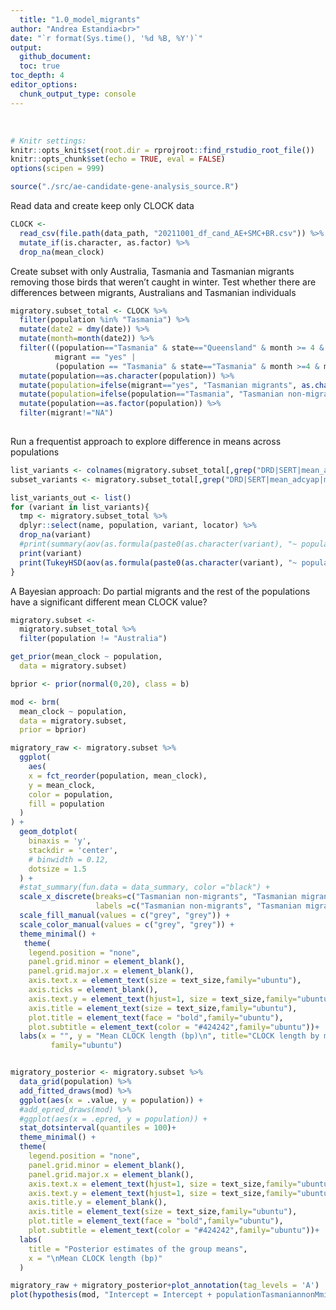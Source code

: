 ```yaml
---
  title: "1.0_model_migrants"
author: "Andrea Estandia<br>"
date: "`r format(Sys.time(), '%d %B, %Y')`"
output:
  github_document:
  toc: true
toc_depth: 4
editor_options:
  chunk_output_type: console
---
```

  <br>
  
```r
# Knitr settings: 
knitr::opts_knit$set(root.dir = rprojroot::find_rstudio_root_file())
knitr::opts_chunk$set(echo = TRUE, eval = FALSE)
options(scipen = 999)
```

```r
source("./src/ae-candidate-gene-analysis_source.R")
```

Read data and create keep only CLOCK data

```r
CLOCK <-
  read_csv(file.path(data_path, "20211001_df_cand_AE+SMC+BR.csv")) %>%
  mutate_if(is.character, as.factor) %>% 
  drop_na(mean_clock)
```


Create subset with only Australia, Tasmania and Tasmanian migrants removing those birds that weren't caught in winter. Test whether there are differences between migrants, Australians and Tasmanian individuals

```r
migratory.subset_total <- CLOCK %>%
  filter(population %in% "Tasmania") %>%
  mutate(date2 = dmy(date)) %>% 
  mutate(month=month(date2)) %>% 
  filter(((population=="Tasmania" & state=="Queensland" & month >= 4 & month <= 10 ))|
          migrant == "yes" |
          (population == "Tasmania" & state=="Tasmania" & month >=4 & month <=10)) %>% 
  mutate(population==as.character(population)) %>% 
  mutate(population=ifelse(migrant=="yes", "Tasmanian migrants", as.character(population))) %>% 
  mutate(population=ifelse(population=="Tasmania", "Tasmanian non-migrants", population)) %>% 
  mutate(population==as.factor(population)) %>% 
  filter(migrant!="NA")
  
```

Run a frequentist approach to explore difference in means across populations
```r
list_variants <- colnames(migratory.subset_total[,grep("DRD|SERT|mean_adcyap|mean_clock|mean_creb1|mean_npas2", colnames(migratory.subset_total))])
subset_variants <- migratory.subset_total[,grep("DRD|SERT|mean_adcyap|mean_clock|mean_creb1|mean_npas2", colnames(migratory.subset_total))]

list_variants_out <- list()
for (variant in list_variants){
  tmp <- migratory.subset_total %>%
  dplyr::select(name, population, variant, locator) %>%
  drop_na(variant)
  #print(summary(aov(as.formula(paste0(as.character(variant), "~ population")), data = tmp)))
  print(variant)
  print(TukeyHSD(aov(as.formula(paste0(as.character(variant), "~ population")), data = tmp)))
}
```


A Bayesian approach: Do partial migrants and the rest of the populations have a significant different mean CLOCK value?
```r
migratory.subset <- 
  migratory.subset_total %>% 
  filter(population != "Australia")

get_prior(mean_clock ~ population,
  data = migratory.subset)

bprior <- prior(normal(0,20), class = b)

mod <- brm(
  mean_clock ~ population,
  data = migratory.subset,
  prior = bprior)

migratory_raw <- migratory.subset %>% 
  ggplot(
    aes(
    x = fct_reorder(population, mean_clock),
    y = mean_clock,
    color = population,
    fill = population
  )
) +
  geom_dotplot(
    binaxis = 'y',
    stackdir = 'center',
    # binwidth = 0.12,
    dotsize = 1.5
  ) +
  #stat_summary(fun.data = data_summary, color ="black") + 
  scale_x_discrete(breaks=c("Tasmanian non-migrants", "Tasmanian migrants"),
                   labels =c("Tasmanian non-migrants", "Tasmanian migrants"))+
  scale_fill_manual(values = c("grey", "grey")) + 
  scale_color_manual(values = c("grey", "grey")) +
  theme_minimal() +
   theme(
    legend.position = "none",
    panel.grid.minor = element_blank(),
    panel.grid.major.x = element_blank(),
    axis.text.x = element_text(size = text_size,family="ubuntu"),
    axis.ticks = element_blank(),
    axis.text.y = element_text(hjust=1, size = text_size,family="ubuntu"),
    axis.title = element_text(size = text_size,family="ubuntu"),
    plot.title = element_text(face = "bold",family="ubuntu"),
    plot.subtitle = element_text(color = "#424242",family="ubuntu"))+
  labs(x = "", y = "Mean CLOCK length (bp)\n", title="CLOCK length by migratory phenotype",
         family="ubuntu")


migratory_posterior <- migratory.subset %>%
  data_grid(population) %>%
  add_fitted_draws(mod) %>%
  ggplot(aes(x = .value, y = population)) +
  #add_epred_draws(mod) %>%
  #ggplot(aes(x = .epred, y = population)) +
  stat_dotsinterval(quantiles = 100)+
  theme_minimal() +
  theme(
    legend.position = "none",
    panel.grid.minor = element_blank(),
    panel.grid.major.x = element_blank(),
    axis.text.x = element_text(hjust=1, size = text_size,family="ubuntu"),
    axis.text.y = element_text(hjust=1, size = text_size,family="ubuntu"),
    axis.title.y = element_blank(),
    axis.title = element_text(size = text_size,family="ubuntu"),
    plot.title = element_text(face = "bold",family="ubuntu"),
    plot.subtitle = element_text(color = "#424242",family="ubuntu"))+
  labs(
    title = "Posterior estimates of the group means",
    x = "\nMean CLOCK length (bp)"
  )

migratory_raw + migratory_posterior+plot_annotation(tag_levels = 'A')
plot(hypothesis(mod, "Intercept = Intercept + populationTasmaniannonMmigrants"))
```
